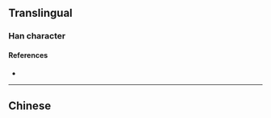 {{also|壚}}
{{character info/new}}
==Translingual==

===Han character===
{{Han char|rn=32|rad=土|as=05|sn=8|four=|canj=GYS|ids=⿰土卢}}

====References====
* {{Han ref|kx=0227.271|hdz=10431.010|uh=5786|ud=22406}}

----

==Chinese==
{{zh-see|壚}}
